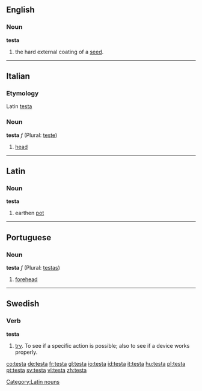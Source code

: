 ==English==
===Noun===
'''testa'''

#the hard external coating of a [[seed]].

----

==Italian==
===Etymology===
Latin [[testa]]
===Noun===
'''testa''' ''f'' (Plural: [[teste]])

#[[head]]

----

==Latin==
===Noun===
'''testa'''

# earthen [[pot]]

[[Category:Latin nouns]]

----

==Portuguese==
===Noun===
'''testa''' ''f'' (Plural: [[testas]])

# [[forehead]]

----

==Swedish==
===Verb===
'''testa'''

# [[try]]. To see if a specific action is possible; also to see if a device works properly.

[[co:testa]]
[[de:testa]]
[[fr:testa]]
[[gl:testa]]
[[io:testa]]
[[id:testa]]
[[it:testa]]
[[hu:testa]]
[[pl:testa]]
[[pt:testa]]
[[sv:testa]]
[[vi:testa]]
[[zh:testa]]